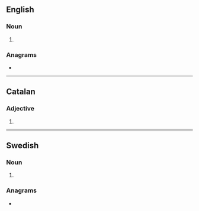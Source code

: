 {{also|Integrals}}
==English==

===Noun===
{{head|en|noun form}}

# {{plural of|en|integral}}

===Anagrams===
* {{anagrams|en|a=aegilnrst|Glanister|Lastinger|alterings|gnarliest|relatings|resalting|reslating|teraglins|triangles}}

----

==Catalan==

===Adjective===
{{head|ca|adjective form}}

# {{plural of|ca|integral}}

----

==Swedish==

===Noun===
{{head|sv|noun form}}

# {{sv-noun-form-indef-gen|integral}}

===Anagrams===
* {{anagrams|sv|a=aegilnrst|triangels}}